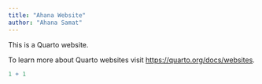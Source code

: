 ---
title: "Ahana Website"
author: "Ahana Samat"
---

This is a Quarto website.

To learn more about Quarto websites visit <https://quarto.org/docs/websites>.

```{r}
1 + 1
```
